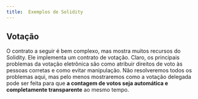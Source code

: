 ```yaml
---
title:  Exemplos de Solidity
---
```


## Votação

O contrato a seguir é bem complexo, mas mostra muitos recursos do Solidity. 
Ele implementa um contrato de votação. 
Claro, os principais problemas da votação eletrônica são como atribuir direitos de voto às pessoas corretas e como evitar manipulação. 
Não resolveremos todos os problemas aqui, mas pelo menos mostraremos como a votação delegada pode ser feita para
 que **a contagem de votos seja automática e completamente transparente** ao mesmo tempo.



